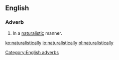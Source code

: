 ==English==

===Adverb===
{{en-adv}}

# In a [[naturalistic]] manner.

[[Category:English adverbs]]

[[ko:naturalistically]]
[[io:naturalistically]]
[[pl:naturalistically]]